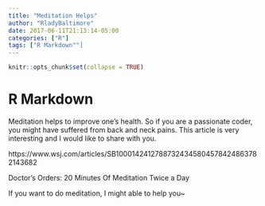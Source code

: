 ```yaml
---
title: "Meditation Helps"
author: "RladyBaltimore"
date: 2017-06-11T21:13:14-05:00
categories: ["R"]
tags: ["R Markdown""]
---
```


```r
knitr::opts_chunk$set(collapse = TRUE)
```

# R Markdown

Meditation helps to improve one's health. So if you are a passionate coder, you might have suffered from back and neck pains.
This article is very interesting and I would like to share with you.

https://www.wsj.com/articles/SB10001424127887324345804578424863782143682

Doctor's Orders: 20 Minutes Of Meditation Twice a Day

If you want to do meditation, I might able to help you~
